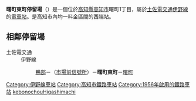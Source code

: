 {{日本車站資訊
|公司色 = #3399cc
|文字色 = 
|站名 = 曙町東町停留場
|圖片 = <!-- 檔案不存在 Akebonocho-e stop.jpg -->
|pxl = 
|圖片說明 = 曙町東町停留場
|日文原名 = 曙町東町
|平假名 = あけぼのちょうひがしまち
|羅馬拼音 = Akebonochō-Higashimachi
|前一站 = [[鴨部停留場|鴨部]]
|前一站距離 = 0.4
|後一站距離 = 0.3
|後一站 = [[曙町停留場|曙町]] 
|電報略號 = 
|車站編號 = 
|所屬公司 = [[土佐電交通|土佐電交通]]
|所屬路線 = [[伊野線|伊野線]]
|距離 = 5.1
|起點站 = [[播磨屋橋停留場|播磨屋橋]]
|所在地 = [[高知縣|高知縣]][[高知市|高知市]]曙町1丁目
|車站構造 = [[地面車站|地面車站]]
|月台配置 = 2面1線
|啟用年月日 = 1907年（明治40年）9月16日
|廢站年月日 = 
|乘客人數 = 
|上下車人次 = 
|統計年度 = 
|轉車 = 
|備註 = 
}}
'''曙町東町停留場'''（{{jpn|j=曙町東町停留場|hg=あけぼのちょうひがしまちていりゅうじょう|rm=Akebonochō-higashimachi teiryūjō|f=y}}）是一個位於[[高知縣|高知縣]][[高知市|高知市]]曙町1丁目，屬於[[土佐電交通|土佐電交通]][[伊野線|伊野線]]的[[鐵路車站|電車站]]。是高知市內均一料金區間的西端站。
== 相鄰停留場 ==
; 土佐電交通
: 伊野線
:: [[鴨部停留場|鴨部]]－（[[市場前信號所|市場前信號所]]）－'''曙町東町'''－[[曙町停留場|曙町]]

{{Japan-rail-stub}}
{{伊野線}}
{{DEFAULTSORT:Akebonocho-higashimachi}}
[[Category:伊野線車站|Category:伊野線車站]]
[[Category:高知市鐵路車站|Category:高知市鐵路車站]]
[[Category:1956年啟用的鐵路車站|Category:1956年啟用的鐵路車站]]
[[Category:日本鐵路車站_A|kebonochouHigashimachi]]